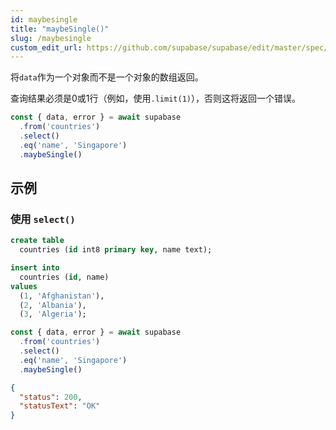 ```yaml
---
id: maybesingle
title: "maybeSingle()"
slug: /maybesingle
custom_edit_url: https://github.com/supabase/supabase/edit/master/spec/supabase_js_v2.yml
---
```


将`data`作为一个对象而不是一个对象的数组返回。

查询结果必须是0或1行（例如，使用`.limit(1)`），否则这将返回一个错误。

```ts
const { data, error } = await supabase
  .from('countries')
  .select()
  .eq('name', 'Singapore')
  .maybeSingle()
```


















## 示例

### 使用 `select()`

<Tabs scrollable size="small" type="underlined" defaultActiveId="schema">
<TabPanel id="schema" label="Schema">

  ```sql
  create table
    countries (id int8 primary key, name text);

  insert into
    countries (id, name)
  values
    (1, 'Afghanistan'),
    (2, 'Albania'),
    (3, 'Algeria');
  ```

</TabPanel>
<TabPanel id="js" label="JavaScript">

  ```ts
  const { data, error } = await supabase
    .from('countries')
    .select()
    .eq('name', 'Singapore')
    .maybeSingle()
  ```

</TabPanel>
<TabPanel id="result" label="Result">

  ```json
  {
    "status": 200,
    "statusText": "OK"
  }
  ```

</TabPanel>
</Tabs>